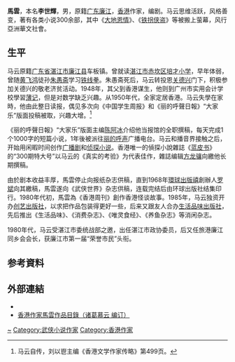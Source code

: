 {{Otheruses|other=名为马云的其他人物|马云}}
{{multiple issues|
{{autobiography|time=2014-07-21T08:18:50+00:00}}
{{onesource|time=2014-07-21T08:18:50+00:00}}
{{trivia|time=2014-07-21T08:18:50+00:00}}
}}
{{Infobox writer 
| 姓名     = 李世輝
| 圖像     = 
| 原文名稱 = 
| 日文假名 = 
| 羅馬拼音 = 
| 字       = 
| 號       = 
| 原名     = 李世辉
| 筆名 = 马云
| 出生     = {{Birth date and age|year=1937|month=3|day=21}}
| 出生地點 = {{ROC-1928}}[[廣東省|廣東省]][[湛江市|湛江市]][[廉江市|廉江市]]
| 逝世     = 
| 逝世地點 = 
| 居處     = [[香港|香港]]
| 職業     = 作家
| 國籍     = {{HK}}
| 種族     = [[漢族|漢族]]
| 公民權   = 
| 教育程度 = 初中
| 母校     = 
| 創作時期 = 1950年－
| 體裁     = [[武侠小說|武侠小說]]、[[动作小說|动作小說]]
| 主題     = 
| 文學運動 = 
| 代表作   = [[铁拐侠盗|铁拐侠盗]]系列<br/>《[[大地恩情|大地恩情]]》
| 父母     =
| 配偶     = 
| 伴侶     = 
| 子女     = 两子一女<br/>其中儿子李中兴为香港著名漫画編輯
| 親屬     = 
| 受影響於 = 
| 施影響於 = 
| 獎項     = 
| 簽名     = 
| 官方網站 = 
}}
'''馬雲'''{{BD|1937年|3月21日||}}，本名'''李世輝'''，男，原籍[[广东|广东]][[廉江|廉江]]，[[香港|香港]]作家，编剧。马云思维活跃，风格善变，著有各类小说300余部，其中《[[大地恩情|大地恩情]]》、《[[铁拐侠盗|铁拐侠盗]]》等被搬上萤幕，风行亞洲華文社會。

== 生平 ==
马云原籍[[广东省|广东省]][[湛江市|湛江市]][[廉江县|廉江县]]车板镇。曾就读[[湛江市|湛江市]][[赤坎区培才小学|赤坎区培才小学]]，早年体弱，曾随[[黄飞鸿|黄飞鸿]]徒孙[[朱愚斋|朱愚斋]]学习[[铁线拳|铁线拳]]。朱愚斋死后，马云转投恩[[关德兴|关德兴]]门下，积极参加关德兴的敬老济贫活动。1948年，其父到香港谋生，他则到广州市实用会计学校學習[[薄记|薄记]]，但是对数学缺乏兴趣。从1950年代，全家定居香港。马云失學在家時，他由此整日读报，偶见多次向《中国学生周报》和《丽的呼聲日報》“大家乐”版面投稿被取，兴趣大增。<ref>马云自传，刘以鬯主编《香港文学作家传略》第499页。</ref>

《丽的呼聲日報》“大家乐”版面主编[[陈阿冰|陈阿冰]]介绍他当报馆的全职撰稿，每天完成1个1000字的短篇小说，1年後被派往[[丽的呼声|丽的呼声]]广播电台。马云和播音界接触之后，开始用闲暇时间创作[[广播剧|广播剧]]和[[侦探小说|侦探小说]]。香港唯一的偵探小說雜誌《[[蓝皮书|蓝皮书]]》的“300期特大号”以马云的《真实的考验》为代表佳作，雜誌编辑[[方龙骧|方龙骧]]向繳他长期撰稿。

由於剧本收益丰厚，馬雲停止向报纸杂志供稿，直到1968年[[環球出版禧|環球出版禧]]創辦人[[罗斌|罗斌]]向其繳稿，馬雲遂向《武侠世界》杂志供稿，连载完结后由环球出版社结集印行。1980年代初，馬雲為《香港周刊》創作香港怪谈故事。1985年，马云独资开办[[创艺出版社|创艺出版社]]，以求把作品包装得更好一些，后来又跟友人合办[[生活品味出版社|生活品味出版社]]，先后推出《生活品味》、《消费杂志》、《唯灵食经》、《养鱼杂志》等消闲杂志。

1980年代，马云受湛江市委统战部之邀，出任湛江市政协委员，后又任旅港廉江同乡会会长，获廉江市第一届“荣誉市民”头衔。

== 参考資料 ==
{{Reflist}}

== 外部連結 ==
* {{Facebook page|SLMediaHKmawan}}
* [http://blog.sina.com.cn/s/blog_54bd96b7010110nk.html 香港作家馬雲作品目錄（诸葛慕云 编订）] {{Wayback|url=http://blog.sina.com.cn/s/blog_54bd96b7010110nk.html |date=20140729002349 }}

{{Authority control}}
{{DEFAULTSORT:Ma}}
[[Category:李姓|~]]
[[Category:武侠小说作家|Category:武侠小说作家]]
[[Category:香港作家|Category:香港作家]]